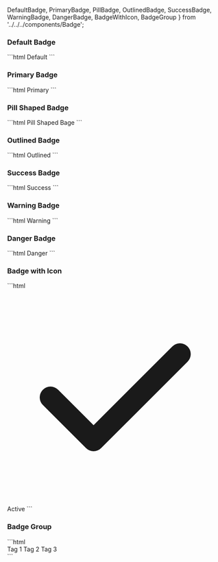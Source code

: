   DefaultBadge,
  PrimaryBadge,
  PillBadge,
  OutlinedBadge,
  SuccessBadge,
  WarningBadge,
  DangerBadge,
  BadgeWithIcon,
  BadgeGroup
} from '../../../components/Badge';

### Default Badge

<DefaultBadge />
```html
<span class="bg-gray-200 text-gray-800 px-2 py-1 rounded-full text-xs">
  Default 
</span>
```

### Primary Badge

<PrimaryBadge />
```html
 <span class="bg-blue-100 text-blue-800 px-2 py-1 rounded-full text-xs">
    Primary
  </span>
```

### Pill Shaped Badge

<PillBadge />
```html
<span class="bg-indigo-500 text-white px-4 py-2 rounded-full">
  Pill Shaped Bage
</span>
```

### Outlined Badge

<OutlinedBadge />
```html
<span class="border border-gray-300 text-gray-600 px-2 py-1 rounded-full text-xs">
  Outlined
</span>
```

### Success Badge

<SuccessBadge />
```html
<span class="bg-green-100 text-green-800 px-2 py-1 rounded-full text-xs">
    Success
  </span>
```

### Warning Badge

<WarningBadge />
```html
 <span class="bg-yellow-100 text-yellow-800 px-2 py-1 rounded-full text-xs">
    Warning
  </span>
```

### Danger Badge

<DangerBadge />
```html
<span class="bg-red-100 text-red-800 px-2 py-1 rounded-full text-xs">
    Danger
  </span>
```

### Badge with Icon

<BadgeWithIcon />
```html
<span class="inline-flex items-center bg-green-100 text-green-800 px-2 py-1 rounded-full text-xs">
  <svg class="w-3 h-3 mr-1" fill="currentColor" viewBox="0 0 20 20">
    <path
      fill-rule="evenodd"
      d="M16.707 5.293a1 1 0 010 1.414l-8 8a1 1 0 01-1.414 0l-4-4a1 1 0 011.414-1.414L8 12.586l7.293-7.293a1 1 0 011.414 0z"
      clip-rule="evenodd"
    />
  </svg>
  Active
</span>
```

### Badge Group

<BadgeGroup />
```html
<div class="flex flex-wrap items-center space-x-2">
  <span class="bg-blue-100 text-blue-800 px-2 py-1 rounded-full text-xs">
    Tag 1
  </span>
  <span class="bg-green-100 text-green-800 px-2 py-1 rounded-full text-xs">
    Tag 2
  </span>
  <span class="bg-yellow-100 text-yellow-800 px-2 py-1 rounded-full text-xs">
    Tag 3
  </span>
</div>
```



